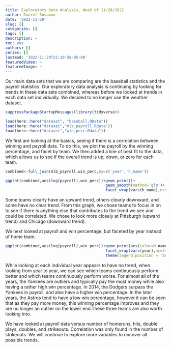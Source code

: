 ```yaml
---
title: Exploratory Data Analysis, Week of 11/28/2022
author: Daniel Sussman
date: '2022-11-29'
slug: []
categories: []
tags: []
description: ~
toc: yes
authors: []
series: []
lastmod: '2022-11-29T22:19:58-05:00'
featuredVideo: ~
featuredImage: ~
---
```


Our main data sets that we are comparing are the baseball statistics and the payroll statistics. Our exploratory data analysis is continuing by looking for trends in these data sets combined, whereas before we looked at trends in each data set individually. We decided to no longer use the weather dataset.

```r
suppressPackageStartupMessages(library(tidyverse))

load(here::here("dataset", "baseball.RData"))
load(here::here("dataset","mlb_payroll.Rdata"))
load(here::here("dataset","win_perc.Rdata"))
```

We first are looking at the basics, seeing if there is a correlation between winning and payroll data. To do this, we plot the payroll by the winning percentage, and facet by team. We then added a line of best fit to the data, which allows us to see if the overall trend is up, down, or zero for each team.

```r
combined<-full_join(mlb_payroll,win_perc,by=c('year','h_name'))

ggplot(combined,aes(log(payroll),win_perc))+geom_point()+
                                            geom_smooth(method='glm')+
                                            facet_wrap(vars(h_name),ncol=3)
```

Some teams clearly have an upward trend, others clearly downward, and some have no clear trend. From this graph, we chose teams to focus in on to see if there is anything else that contributes to the trend we see and could be correlated. We chose to look more closely at Pittsburgh (upward trend) and Chicago (downward trend).

We next looked at payroll and win percentage, but faceted by year instead of home team.

```r
ggplot(combined,aes(log(payroll),win_perc))+geom_point(aes(color=h_name))+
                                            facet_wrap(vars(year),ncol=3)+
                                            theme(legend.position = 'bottom')
```

While looking at each individual year appears to have no trend, when looking from year to year, we can see which teams continuously perform better and which teams continuously perform worse. For almost all of the years, the Yankees are outliers and typically pay the most money while also having a rather high win percentage. In 2014, the Dodgers surpass the Yankees in payroll, and also have a higher win percentage. In the later years, the Astros tend to have a low win percentage, however it can be seen that as they pay more money, this winning percentage improves and they are no longer an outlier on the lower end.These three teams are also worth looking into.

We have looked at payroll data versus number of homeruns, hits, double plays, doubles, and strikeouts. Correlation was only found in the number of strikeouts. We will continue to explore more variables to uncover all possible trends.